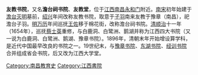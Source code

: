 '''友教书院'''，又名'''澹台祠书院'''、'''友教堂'''，位于[[江西省|江西]][[南昌市|南昌]][[永和门|永和门]]附近。[[南宋|南宋]]初年始建于[[澹台灭明|澹台灭明]]墓前，[[紹興_(南宋)|绍兴]]年间改称友教书院，取意于[[子羽|子羽]]南来友教于豫章（南昌），祀澹台子羽。[[明朝|明]][[万历|万历]]年间巡抚[[王佐|王佐]]移于棉花街，改称澹台祠书院。[[清朝|清]][[顺治|顺治]]十一年（1654年），巡抚[[蔡士英|蔡士英]]重修，与白鹿洞、白鹭洲、鹅湖并称为江西四大书院（又一说为白鹿洞、白鹭洲、鹅湖、豫章书院）。1896年，清朝末年开始增设算学科，是近代中国最早改良的书院之一。19世纪末，与[[豫章书院|豫章书院]]、[[东湖书院|东湖书院]]、[[经训书院|经训书院]]合并组成省会书院，后又改为江西大学堂。

{{老南昌}}
[[Category:南昌教育史|Category:南昌教育史]]
[[Category:江西書院|Category:江西書院]]
